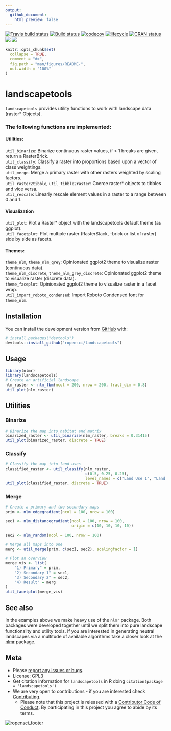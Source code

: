 ```yaml
---
output:
  github_document:
    html_preview: false
---
```

[![Travis build status](https://travis-ci.org/ropensci/landscapetools.svg?branch=master)](https://travis-ci.org/ropensci/landscapetools)
[![Build status](https://ci.appveyor.com/api/projects/status/aehfkxfb5r4vjlm9?svg=true)](https://ci.appveyor.com/project/ropensci/landscapetools)
[![codecov](https://codecov.io/gh/ropensci/landscapetools/branch/master/graph/badge.svg)](https://codecov.io/gh/ropensci/landscapetools?branch=develop)
[![lifecycle](https://img.shields.io/badge/lifecycle-maturing-blue.svg)](https://www.tidyverse.org/lifecycle/#maturing)
[![CRAN status](https://www.r-pkg.org/badges/version/landscapetools)](https://cran.r-project.org/package=landscapetools)
[![](http://cranlogs.r-pkg.org/badges/grand-total/landscapetools)](http://cran.rstudio.com/web/packages/landscapetools/index.html)
[![](https://badges.ropensci.org/188_status.svg)](https://github.com/ropensci/onboarding/issues/188)

<!-- README.md is generated from README.Rmd. Please edit that file -->

```r
knitr::opts_chunk$set(
  collapse = TRUE,
  comment = "#>",
  fig.path = "man/figures/README-",
  out.width = "100%"
)
```
# landscapetools

`landscapetools` provides utility functions to work with landscape data (raster* 
Objects). 


### The following functions are implemented:

#### Utilities:

`util_binarize`: Binarize continuous raster values, if > 1 breaks are given, return a RasterBrick.<br/>
`util_classify`: Classify a raster into proportions based upon a vector of class weightings.<br/>
`util_merge`: Merge a primary raster with other rasters weighted by scaling factors.<br/>
`util_raster2tibble`, `util_tibble2raster`: Coerce raster* objects to tibbles and vice versa.<br/>
`util_rescale`: Linearly rescale element values in a raster to a range between 0 and 1.<br/>

#### Visualization

`util_plot`: Plot a Raster* object with the landscapetools default theme (as ggplot).<br/>
`util_facetplot`: Plot multiple raster (RasterStack, -brick or list of raster) side by side as facets.<br/>

#### Themes:

`theme_nlm`, `theme_nlm_grey`: Opinionated ggplot2 theme to visualize raster (continuous data).<br/>
`theme_nlm_discrete`, `theme_nlm_grey_discrete`: Opinionated ggplot2 theme to visualize raster (discrete data).<br/>
`theme_faceplot`: Opinionated ggplot2 theme to visualize raster in a facet wrap.<br/>
`util_import_roboto_condensed`: Import Roboto Condensed font for `theme_nlm`.<br/>

## Installation

You can install the development version from [GitHub](https://github.com/) with:

``` r
# install.packages("devtools")
devtools::install_github("ropensci/landscapetools")
```

## Usage

```r
library(nlmr)
library(landscapetools)
# Create an artificial landscape
nlm_raster <- nlm_fbm(ncol = 200, nrow = 200, fract_dim = 0.8)
util_plot(nlm_raster)
```


## Utilities

### Binarize

```r
# Binarize the map into habitat and matrix
binarized_raster <- util_binarize(nlm_raster, breaks = 0.31415)
util_plot(binarized_raster, discrete = TRUE)
```

### Classify

```r
# Classify the map into land uses
classified_raster <- util_classify(nlm_raster,
                                   c(0.5, 0.25, 0.25),
                                   level_names = c("Land Use 1", "Land Use 2", "Land Use 3"))
util_plot(classified_raster, discrete = TRUE)
```

### Merge

```r
# Create a primary and two secondary maps
prim <- nlm_edgegradient(ncol = 100, nrow = 100)

sec1 <- nlm_distancegradient(ncol = 100, nrow = 100,
                             origin = c(10, 10, 10, 10))

sec2 <- nlm_random(ncol = 100, nrow = 100)

# Merge all maps into one
merg <- util_merge(prim, c(sec1, sec2), scalingfactor = 1)

# Plot an overview
merge_vis <- list(
    "1) Primary" = prim,
    "2) Secondary 1" = sec1,
    "3) Secondary 2" = sec2,
    "4) Result" = merg
)
util_facetplot(merge_vis)
```

## See also

In the examples above we make heavy use of the `nlmr` package.
Both packages were developed together until we split them into pure landscape functionality and utility tools.
If you are interested in generating neutral landscapes via a multitude of available algorithms take a closer look at the [nlmr](https://github.com/ropensci/nlmr/) package.

## Meta

* Please [report any issues or bugs](https://github.com/ropensci/landscapetools/issues/new/).
* License: GPL3
* Get citation information for `landscapetools` in R doing `citation(package = 'landscapetools')`
* We are very open to contributions - if you are interested check [Contributing](CONTRIBUTING.md).
    * Please note that this project is released with a [Contributor Code of Conduct](CODE_OF_CONDUCT.md). By participating in this project you agree to abide by its terms.

[![ropensci_footer](https://ropensci.org/public_images/github_footer.png)](http://ropensci.org)
